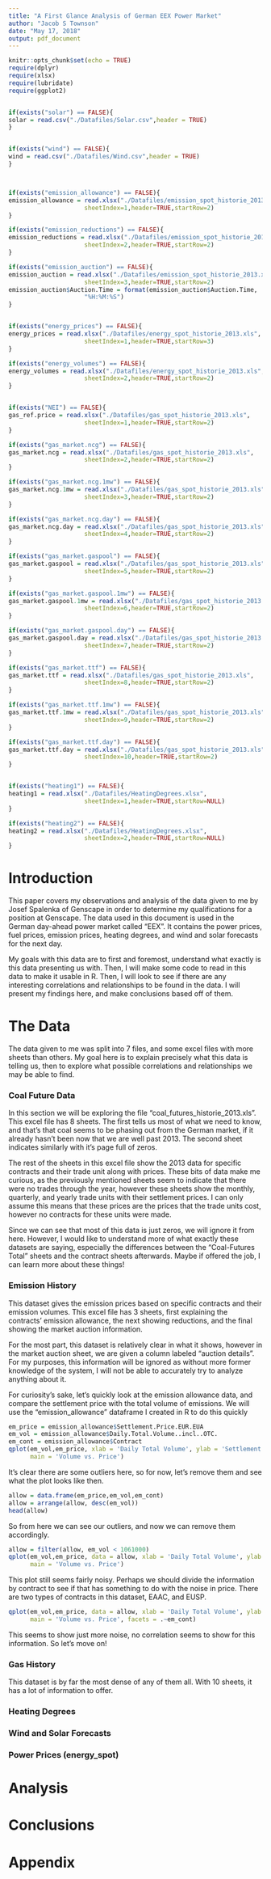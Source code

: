 ```yaml
---
title: "A First Glance Analysis of German EEX Power Market"
author: "Jacob S Townson"
date: "May 17, 2018"
output: pdf_document
---
```


```r
knitr::opts_chunk$set(echo = TRUE)
require(dplyr)
require(xlsx)
require(lubridate)
require(ggplot2)


if(exists("solar") == FALSE){
solar = read.csv("./Datafiles/Solar.csv",header = TRUE)
}


if(exists("wind") == FALSE){
wind = read.csv("./Datafiles/Wind.csv",header = TRUE)
}



if(exists("emission_allowance") == FALSE){
emission_allowance = read.xlsx("./Datafiles/emission_spot_historie_2013.xls", 
                     sheetIndex=1,header=TRUE,startRow=2)
}

if(exists("emission_reductions") == FALSE){
emission_reductions = read.xlsx("./Datafiles/emission_spot_historie_2013.xls", 
                     sheetIndex=2,header=TRUE,startRow=2)
}

if(exists("emission_auction") == FALSE){
emission_auction = read.xlsx("./Datafiles/emission_spot_historie_2013.xls", 
                     sheetIndex=3,header=TRUE,startRow=2)
emission_auction$Auction.Time = format(emission_auction$Auction.Time, 
                     "%H:%M:%S")
}


if(exists("energy_prices") == FALSE){
energy_prices = read.xlsx("./Datafiles/energy_spot_historie_2013.xls", 
                     sheetIndex=1,header=TRUE,startRow=3)
}

if(exists("energy_volumes") == FALSE){
energy_volumes = read.xlsx("./Datafiles/energy_spot_historie_2013.xls", 
                     sheetIndex=2,header=TRUE,startRow=2)
}


if(exists("NEI") == FALSE){
gas_ref.price = read.xlsx("./Datafiles/gas_spot_historie_2013.xls", 
                     sheetIndex=1,header=TRUE,startRow=2)
}

if(exists("gas_market.ncg") == FALSE){
gas_market.ncg = read.xlsx("./Datafiles/gas_spot_historie_2013.xls", 
                     sheetIndex=2,header=TRUE,startRow=2)
}

if(exists("gas_market.ncg.1mw") == FALSE){
gas_market.ncg.1mw = read.xlsx("./Datafiles/gas_spot_historie_2013.xls", 
                     sheetIndex=3,header=TRUE,startRow=2)
}

if(exists("gas_market.ncg.day") == FALSE){
gas_market.ncg.day = read.xlsx("./Datafiles/gas_spot_historie_2013.xls", 
                     sheetIndex=4,header=TRUE,startRow=2)
}

if(exists("gas_market.gaspool") == FALSE){
gas_market.gaspool = read.xlsx("./Datafiles/gas_spot_historie_2013.xls", 
                     sheetIndex=5,header=TRUE,startRow=2)
}

if(exists("gas_market.gaspool.1mw") == FALSE){
gas_market.gaspool.1mw = read.xlsx("./Datafiles/gas_spot_historie_2013.xls", 
                     sheetIndex=6,header=TRUE,startRow=2)
}

if(exists("gas_market.gaspool.day") == FALSE){
gas_market.gaspool.day = read.xlsx("./Datafiles/gas_spot_historie_2013.xls", 
                     sheetIndex=7,header=TRUE,startRow=2)
}

if(exists("gas_market.ttf") == FALSE){
gas_market.ttf = read.xlsx("./Datafiles/gas_spot_historie_2013.xls", 
                     sheetIndex=8,header=TRUE,startRow=2)
}

if(exists("gas_market.ttf.1mw") == FALSE){
gas_market.ttf.1mw = read.xlsx("./Datafiles/gas_spot_historie_2013.xls", 
                     sheetIndex=9,header=TRUE,startRow=2)
}

if(exists("gas_market.ttf.day") == FALSE){
gas_market.ttf.day = read.xlsx("./Datafiles/gas_spot_historie_2013.xls", 
                     sheetIndex=10,header=TRUE,startRow=2)
}


if(exists("heating1") == FALSE){
heating1 = read.xlsx("./Datafiles/HeatingDegrees.xlsx", 
                     sheetIndex=1,header=TRUE,startRow=NULL)
}

if(exists("heating2") == FALSE){
heating2 = read.xlsx("./Datafiles/HeatingDegrees.xlsx", 
                     sheetIndex=2,header=TRUE,startRow=NULL)
}
```

# Introduction

This paper covers my observations and analysis of the data given to me by Josef Spalenka of Genscape in order to determine my qualifications for a position at Genscape. The data used in this document is used in the German day-ahead power market called "EEX". It contains the power prices, fuel prices, emission prices, heating degrees, and wind and solar forecasts for the next day. 

My goals with this data are to first and foremost, understand what exactly is this data presenting us with. Then, I will make some code to read in this data to make it usable in R. Then, I will look to see if there are any interesting correlations and relationships to be found in the data. I will present my findings here, and make conclusions based off of them. 

# The Data

The data given to me was split into 7 files, and some excel files with more sheets than others. My goal here is to explain precisely what this data is telling us, then to explore what possible correlations and relationships we may be able to find. 

### Coal Future Data

In this section we will be exploring the file "coal_futures_historie_2013.xls". This excel file has 8 sheets. The first tells us most of what we need to know, and that's that coal seems to be phasing out from the German market, if it already hasn't been now that we are well past 2013. The second sheet indicates similarly with it's page full of zeros. 

The rest of the sheets in this excel file show the 2013 data for specific contracts and their trade unit along with prices. These bits of data make me curious, as the previously mentioned sheets seem to indicate that there were no trades through the year, however these sheets show the monthly, quarterly, and yearly trade units with their settlement prices. I can only assume this means that these prices are the prices that the trade units cost, however no contracts for these units were made.

Since we can see that most of this data is just zeros, we will ignore it from here. However, I would like to understand more of what exactly these datasets are saying, especially the differences between the "Coal-Futures Total" sheets and the contract sheets afterwards. Maybe if offered the job, I can learn more about these things!

### Emission History

This dataset gives the emission prices based on specific contracts and their emission volumes. This excel file has 3 sheets, first explaining the contracts' emission allowance, the next showing reductions, and the final showing the market auction information. 

For the most part, this dataset is relatively clear in what it shows, however in the market auction sheet, we are given a column labeled "auction details". For my purposes, this information will be ignored as without more former knowledge of the system, I will not be able to accurately try to analyze anything about it. 

For curiosity's sake, let's quickly look at the emission allowance data, and compare the settlement price with the total volume of emissions. We will use the "emission_allowance" dataframe I created in R to do this quickly

```r
em_price = emission_allowance$Settlement.Price.EUR.EUA
em_vol = emission_allowance$Daily.Total.Volume..incl..OTC.
em_cont = emission_allowance$Contract
qplot(em_vol,em_price, xlab = 'Daily Total Volume', ylab = 'Settlement Price', 
      main = 'Volume vs. Price')
```

It's clear there are some outliers here, so for now, let's remove them and see what the plot looks like then. 

```r
allow = data.frame(em_price,em_vol,em_cont)
allow = arrange(allow, desc(em_vol))
head(allow)
```

So from here we can see our outliers, and now we can remove them accordingly.

```r
allow = filter(allow, em_vol < 1061000)
qplot(em_vol,em_price, data = allow, xlab = 'Daily Total Volume', ylab = 'Settlement Price', 
      main = 'Volume vs. Price')
```

This plot still seems fairly noisy. Perhaps we should divide the information by contract to see if that has something to do with the noise in price. There are two types of contracts in this dataset, EAAC, and EUSP. 


```r
qplot(em_vol,em_price, data = allow, xlab = 'Daily Total Volume', ylab = 'Settlement Price', 
      main = 'Volume vs. Price', facets = .~em_cont)
```

This seems to show just more noise, no correlation seems to show for this information. So let's move on!


### Gas History

This dataset is by far the most dense of any of them all. With 10 sheets, it has a lot of information to offer. 

### Heating Degrees

### Wind and Solar Forecasts

### Power Prices (energy_spot)

# Analysis

# Conclusions

# Appendix